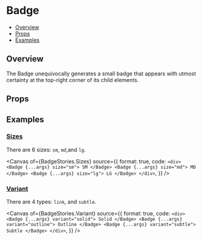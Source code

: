 # Badge


<Meta of={BadgeStories} />

- [Overview](#overview)
- [Props](#props)
- [Examples](#examples)

## Overview

The Badge unequivocally generates a small badge that appears with utmost certainty at the top-right corner of its child elements.

<Canvas of={BadgeStories.Overview} />

## Props

<Controls />

## Examples

### [Sizes](#badge-sizes)

There are 6 sizes: `sm`, `md`,and `lg`.

<Canvas
  of={BadgeStories.Sizes}
  source={{
    format: true,
    code: `
      <div>
        <Badge {...args} size="sm">
          SM
        </Badge>
        <Badge {...args} size="md">
          MD
        </Badge>
        <Badge {...args} size="lg">
          LG
        </Badge>
      </div>
    `,
  }}
/>

### [Variant](#badge-variant)

There are 4 types: `link`, and `subtle`.

<Canvas
  of={BadgeStories.Variant}
  source={{
    format: true,
    code: `
      <div>
        <Badge {...args} variant="solid">
          Solid
        </Badge>
        <Badge {...args} variant="outline">
          Outline
        </Badge>
        <Badge {...args} variant="subtle">
          Subtle
        </Badge>
      </div>
    `,
  }}
/>
